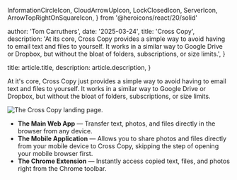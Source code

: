 
  InformationCircleIcon,
  CloudArrowUpIcon,
  LockClosedIcon,
  ServerIcon,
  ArrowTopRightOnSquareIcon,
} from '@heroicons/react/20/solid'

  author: 'Tom Carruthers',
  date: '2025-03-24',
  title: 'Cross Copy',
  description:
    'At its core, Cross Copy provides a simple way to avoid having to email text and files to yourself. It works in a similar way to Google Drive or Dropbox, but without the bloat of folders, subscriptions, or size limits.',
}

  title: article.title,
  description: article.description,
}


At it's core, Cross Copy just provides a simple way to avoid having
to email text and files to yourself. It works in a similar way to
Google Drive or Dropbox, but without the bloat of folders,
subscriptions, or size limits.

<Image src={hero} alt="The Cross Copy landing page." />

<ul className="mt-8 space-y-6 text-gray-300">
  <li className="flex gap-3 items-center">
    <CloudArrowUpIcon className="h-7 w-7 text-indigo-600" aria-hidden="true" />
    <span>
      <strong className="font-semibold ">The Main Web App</strong> — Transfer text, photos, and files directly in the browser from any device.
    </span>
  </li>
  <li className="flex gap-3 items-center">
    <InformationCircleIcon className="h-7 w-7 text-indigo-600" aria-hidden="true" />
    <span>
      <strong className="font-semibold ">The Mobile Application</strong> — Allows you to share photos and files directly from your mobile device to Cross Copy, skipping the step of opening your mobile browser first.
    </span>
  </li>
  <li className="flex gap-4 items-center">
    <ServerIcon className="h-7 w-7 text-indigo-600" aria-hidden="true" />
    <span>
      <strong className="font-semibold ">The Chrome Extension</strong> — Instantly access copied text, files, and photos right from the Chrome toolbar.
    </span>
  </li>
</ul>